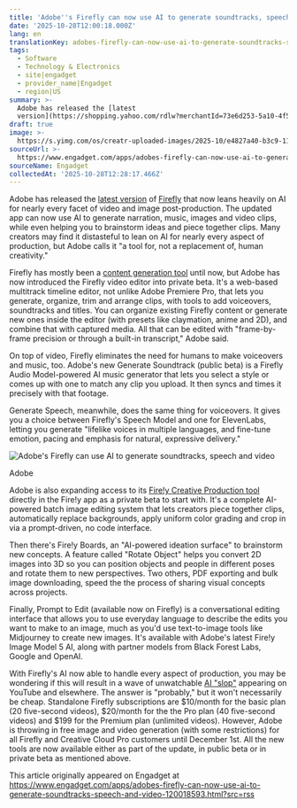 ```yaml
---
title: 'Adobe''s Firefly can now use AI to generate soundtracks, speech and video'
date: '2025-10-28T12:00:18.000Z'
lang: en
translationKey: adobes-firefly-can-now-use-ai-to-generate-soundtracks-speech
tags:
  - Software
  - Technology & Electronics
  - site|engadget
  - provider_name|Engadget
  - region|US
summary: >-
  Adobe has released the [latest
  version](https://shopping.yahoo.com/rdlw?merchantId=73e6d253-5a10-4f58-b539-815233e32f36&siteId=us-engadget&pageId=1p-autolink&co...
draft: true
image: >-
  https://s.yimg.com/os/creatr-uploaded-images/2025-10/e4827a40-b3c9-11f0-bf5f-a1ecb94b73bd
sourceUrl: >-
  https://www.engadget.com/apps/adobes-firefly-can-now-use-ai-to-generate-soundtracks-speech-and-video-120018593.html?src=rss
sourceName: Engadget
collectedAt: '2025-10-28T12:28:17.466Z'
---
```

Adobe has released the [latest version](https://shopping.yahoo.com/rdlw?merchantId=73e6d253-5a10-4f58-b539-815233e32f36&siteId=us-engadget&pageId=1p-autolink&contentUuid=c3ce78e8-a717-4180-a071-b178e1349363&featureId=text-link&merchantName=Adobe&linkText=latest+version&custData=eyJzb3VyY2VOYW1lIjoiV2ViLURlc2t0b3AtVmVyaXpvbiIsImxhbmRpbmdVcmwiOiJodHRwczovL3d3dy5hZG9iZS5jb20vYWkvb3ZlcnZpZXcvZmlyZWZseS9nZW4tYWktYXBwcm9hY2guaHRtbCIsImNvbnRlbnRVdWlkIjoiYzNjZTc4ZTgtYTcxNy00MTgwLWEwNzEtYjE3OGUxMzQ5MzYzIiwib3JpZ2luYWxVcmwiOiJodHRwczovL3d3dy5hZG9iZS5jb20vYWkvb3ZlcnZpZXcvZmlyZWZseS9nZW4tYWktYXBwcm9hY2guaHRtbCJ9&signature=AQAAAb53L4qy7AB8erx36g6RTuBDVV8ItW8D-uD2K4ZbU8uU&gcReferrer=https%3A%2F%2Fwww.adobe.com%2Fai%2Foverview%2Ffirefly%2Fgen-ai-approach.html) of [Firefly](https://www.engadget.com/ai/adobes-firefly-generative-ai-video-app-is-now-in-public-beta-140030134.html) that now leans heavily on AI for nearly every facet of video and image post-production. The updated app can now use AI to generate narration, music, images and video clips, while even helping you to brainstorm ideas and piece together clips. Many creators may find it distasteful to lean on AI for nearly every aspect of production, but Adobe calls it "a tool for, not a replacement of, human creativity."

Firefly has mostly been a [content generation tool](https://www.engadget.com/ai/adobe-previews-ai-video-tools-that-arrive-later-this-year-172021715.html) until now, but Adobe has now introduced the Firefly video editor into private beta. It's a web-based multitrack timeline editor, not unlike Adobe Premiere Pro, that lets you generate, organize, trim and arrange clips, with tools to add voiceovers, soundtracks and titles. You can organize existing Firefly content or generate new ones inside the editor (with presets like claymation, anime and 2D), and combine that with captured media. All that can be edited with "frame-by-frame precision or through a built-in transcript," Adobe said. 

On top of video, Firefly eliminates the need for humans to make voiceovers and music, too. Adobe's new Generate Soundtrack (public beta) is a Firefly Audio Model-powered AI music generator that lets you select a style or comes up with one to match any clip you upload. It then syncs and times it precisely with that footage. 

Generate Speech, meanwhile, does the same thing for voiceovers. It gives you a choice between Firefly's Speech Model and one for ElevenLabs, letting you generate "lifelike voices in multiple languages, and fine-tune emotion, pacing and emphasis for natural, expressive delivery." 

![Adobe's Firefly can use AI to generate soundtracks, speech and video](https://s.yimg.com/os/creatr-uploaded-images/2025-10/e4827a40-b3c9-11f0-bf5f-a1ecb94b73bd)

Adobe

Adobe is also expanding access to its [Fire!y Creative Production tool](https://business.adobe.com/products/firefly-business/firefly-creative-production.html) directly in the Fire!y app as a private beta to start with. It's a complete AI-powered batch image editing system that lets creators piece together clips, automatically replace backgrounds, apply uniform color grading and crop in via a prompt-driven, no code interface. 

Then there's Fire!y Boards, an "AI-powered ideation surface" to brainstorm new concepts. A feature called "Rotate Object" helps you convert 2D images into 3D so you can position objects and people in different poses and rotate them to new perspectives. Two others, PDF exporting and bulk image downloading, speed the the process of sharing visual concepts across projects.

Finally, Prompt to Edit (available now on Firefly) is a conversational editing interface that allows you to use everyday language to describe the edits you want to make to an image, much as you'd use text-to-image tools like Midjourney to create new images. It's available with Adobe's latest Fire!y Image Model 5 AI, along with partner models from Black Forest Labs, Google and OpenAI.

With Firefly's AI now able to handle every aspect of production, you may be wondering if this will result in a wave of unwatchable [AI "slop"](https://www.engadget.com/meta-now-has-a-feed-for-ai-slop-205751808.html) appearing on YouTube and elsewhere. The answer is "probably," but it won't necessarily be cheap. Standalone Firefly subscriptions are $10/month for the basic plan (20 five-second videos), $20/month for the the Pro plan (40 five-second videos) and $199 for the Premium plan (unlimited videos). However, Adobe is throwing in free image and video generation (with some restrictions) for all Firefly and Creative Cloud Pro customers until December 1st. All the new tools are now available either as part of the update, in public beta or in private beta as mentioned above. 

This article originally appeared on Engadget at https://www.engadget.com/apps/adobes-firefly-can-now-use-ai-to-generate-soundtracks-speech-and-video-120018593.html?src=rss
